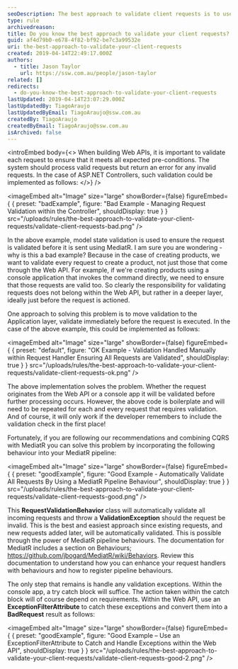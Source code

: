 ```yaml
---
seoDescription: The best approach to validate client requests is to use a MediatR pipeline behavior that automatically validates all incoming requests and throws a ValidationException if the request is invalid.
type: rule
archivedreason:
title: Do you know the best approach to validate your client requests?
guid: af4d79b0-e678-4f82-bf92-be7c3a99532e
uri: the-best-approach-to-validate-your-client-requests
created: 2019-04-14T22:49:17.000Z
authors:
  - title: Jason Taylor
    url: https://ssw.com.au/people/jason-taylor
related: []
redirects:
  - do-you-know-the-best-approach-to-validate-your-client-requests
lastUpdated: 2019-04-14T23:07:29.000Z
lastUpdatedBy: TiagoAraujo
lastUpdatedByEmail: TiagoAraujo@ssw.com.au
createdBy: TiagoAraujo
createdByEmail: TiagoAraujo@ssw.com.au
isArchived: false
---
```


<introEmbed
  body={<>
When building Web APIs, it is important to validate each request to ensure that it meets all expected pre-conditions. The system should process valid requests but return an error for any invalid requests. In the case of ASP.NET Controllers, such validation could be implemented as follows:
  </>}
/>

<imageEmbed
  alt="Image"
  size="large"
  showBorder={false}
  figureEmbed={ {
    preset: "badExample",
    figure: "Bad Example - Managing Request Validation within the Controller",
    shouldDisplay: true
  } }
  src="/uploads/rules/the-best-approach-to-validate-your-client-requests/validate-client-requests-bad.png"
/>


In the above example, model state validation is used to ensure the request is validated before it is sent using MediatR. I am sure you are wondering - why is this a bad example? Because in the case of creating products, we want to validate every request to create a product, not just those that come through the Web API. For example, if we're creating products using a console application that invokes the command directly, we need to ensure that those requests are valid too. So clearly the responsibility for validating requests does not belong within the Web API, but rather in a deeper layer, ideally just before the request is actioned.

One approach to solving this problem is to move validation to the Application layer, validate immediately before the request is executed. In the case of the above example, this could be implemented as follows:


<imageEmbed
  alt="Image"
  size="large"
  showBorder={false}
  figureEmbed={ {
    preset: "default",
    figure: "OK Example - Validation Handled Manually within Request Handler Ensuring All Requests are Validated",
    shouldDisplay: true
  } }
  src="/uploads/rules/the-best-approach-to-validate-your-client-requests/validate-client-requests-ok.png"
/>


The above implementation solves the problem. Whether the request originates from the Web API or a console app it will be validated before further processing occurs. However, the above code is boilerplate and will need to be repeated for each and every request that requires validation. And of course, it will only work if the developer remembers to include the validation check in the first place!

Fortunately, if you are following our recommendations and combining CQRS with MediatR you can solve this problem by incorporating the following behaviour into your MediatR pipeline:

<imageEmbed
  alt="Image"
  size="large"
  showBorder={false}
  figureEmbed={ {
    preset: "goodExample",
    figure: "Good Example - Automatically Validate All Requests By Using a MediatR Pipeline Behaviour",
    shouldDisplay: true
  } }
  src="/uploads/rules/the-best-approach-to-validate-your-client-requests/validate-client-requests-good.png"
/>


This **RequestValidationBehavior** class will automatically validate all incoming requests and throw a **ValidationException** should the request be invalid. This is the best and easiest approach since existing requests, and new requests added later, will be automatically validated. This is possible through the power of MediatR pipeline behaviours. The documentation for MediatR includes a section on Behaviours; https://github.com/jbogard/MediatR/wiki/Behaviors. Review this documentation to understand how you can enhance your request handlers with behaviours and how to register pipeline behaviours.

The only step that remains is handle any validation exceptions. Within the console app, a try catch block will suffice. The action taken within the catch block will of course depend on requirements. Within the Web API, use an **ExceptionFilterAttribute** to catch these exceptions and convert them into a **BadRequest** result as follows:

<imageEmbed
  alt="Image"
  size="large"
  showBorder={false}
  figureEmbed={ {
    preset: "goodExample",
    figure: "Good Example – Use an ExceptionFilterAttribute to Catch and Handle Exceptions within the Web API",
    shouldDisplay: true
  } }
  src="/uploads/rules/the-best-approach-to-validate-your-client-requests/validate-client-requests-good-2.png"
/>
